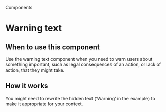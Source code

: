 
<Meta title="Components/Warning text" />

<Hint>Components</Hint>

# Warning text

<Canvas>
  <Story of={WarningTextStories.primary} />
</Canvas>

## When to use this component

Use the warning text component when you need to warn users about something important, such as legal consequences of an action, or lack of action, that they might take.

## How it works

<Canvas>
  <Story of={WarningTextStories.primary} />
</Canvas>

You might need to rewrite the hidden text (‘Warning’ in the example) to make it appropriate for your context.
